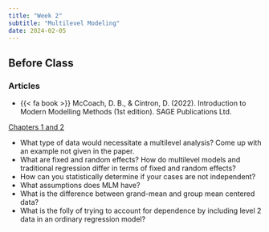 ```yaml
---
title: "Week 2"
subtitle: "Multilevel Modeling"
date: 2024-02-05
---
```


## Before Class

### Articles

- {{< fa book >}} McCoach, D. B., & Cintron, D. (2022). Introduction to Modern Modelling Methods (1st edition). SAGE Publications Ltd.

[Chapters 1 and 2](/readings/MLM_12.pdf)

  - What type of data would necessitate a multilevel analysis? Come up with an example not given in the paper.
  - What are fixed and random effects? How do multilevel models and traditional regression differ in terms of fixed and random effects?
  - How can you statistically determine if your cases are not independent?
  - What assumptions does MLM have?
  - What is the difference between grand-mean and group mean centered data?
  - What is the folly of trying to account for dependence by including level 2 data in an ordinary regression model?
